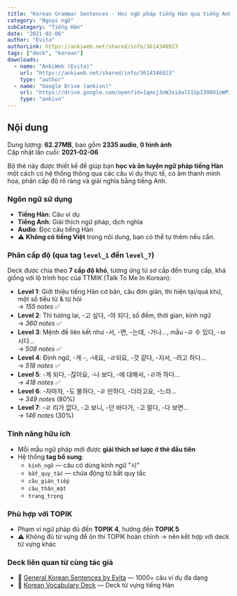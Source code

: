 ```yaml
---
title: "Korean Grammar Sentences - Học ngữ pháp tiếng Hàn qua tiếng Anh (Evita)"
category: "Ngoại ngữ"
subCategory: "Tiếng Hàn"
date: "2021-02-06"
author: "Evita"
authorLink: https://ankiweb.net/shared/info/3614346923
tags: ["deck", "korean"]
downloads:
  - name: "AnkiWeb (Evita)"
    url: "https://ankiweb.net/shared/info/3614346923"
    type: "author"
  - name: "Google Drive (ankivn)"
    url: "https://drive.google.com/open?id=1qmxj3oWJxidalS1GpI398U1oWPIy7yYR&usp=drive_fs"
    type: "ankivn"
---
```



## Nội dung

Dung lượng: **62.27MB**, bao gồm **2335 audio**, **0 hình ảnh**  
Cập nhật lần cuối: **2021-02-06**

Bộ thẻ này được thiết kế để giúp bạn **học và ôn luyện ngữ pháp tiếng Hàn** một cách có hệ thống thông qua các câu ví dụ thực tế, có âm thanh minh họa, phân cấp độ rõ ràng và giải nghĩa bằng tiếng Anh.

### Ngôn ngữ sử dụng

- **Tiếng Hàn**: Câu ví dụ
- **Tiếng Anh**: Giải thích ngữ pháp, dịch nghĩa
- **Audio**: Đọc câu tiếng Hàn
- ⚠️ **Không có tiếng Việt** trong nội dung, bạn có thể tự thêm nếu cần.

### Phân cấp độ (qua tag `level_1` đến `level_7`)

Deck được chia theo **7 cấp độ khó**, tương ứng từ sơ cấp đến trung cấp, khá giống với lộ trình học của TTMIK (Talk To Me In Korean):

- **Level 1**: Giới thiệu tiếng Hàn cơ bản, câu đơn giản, thì hiện tại/quá khứ, một số tiểu từ & từ hỏi  
  → *155 notes* ✅
- **Level 2**: Thì tương lai, -고 싶다, -야 되다, số đếm, thời gian, kính ngữ  
  → *360 notes* ✅
- **Level 3**: Mệnh đề liên kết như -서, -면, -는데, -거나..., mẫu -ㄹ 수 있다, -ㅂ시다...  
  → *508 notes* ✅
- **Level 4**: Định ngữ, -게 -, -네요, -ㄹ되요, -것 같다, -지서, -려고 하다...  
  → *518 notes* ✅
- **Level 5**: -게 되다, -잖아요, -나 보다, -에 대해서, -ㄹ까 하다...  
  → *418 notes* ✅
- **Level 6**: -자마자, -도 불하다, -ㄹ 만하다, -더라고요, -느라...  
  → *349 notes* (80%)
- **Level 7**: -ㄹ 리가 없다, -고 보니, -던 바다가, -고 말다, -다 보면...  
  → *146 notes* (30%)

### Tính năng hữu ích

- Mỗi mẫu ngữ pháp mới được **giải thích sơ lược ở thẻ đầu tiên**
- Hệ thống **tag bổ sung**:
  - `kính_ngữ` — câu có dùng kính ngữ "시"
  - `bất_quy_tắc` — chứa động từ bất quy tắc
  - `câu_gián_tiếp`
  - `câu_thân_mật`
  - `trang_trọng`


### Phù hợp với TOPIK

- Phạm vi ngữ pháp đủ đến **TOPIK 4**, hướng đến **TOPIK 5**
- ⚠️ Không đủ từ vựng để ôn thi TOPIK hoàn chỉnh → nên kết hợp với deck từ vựng khác

### Deck liên quan từ cùng tác giả

- 📘 [General Korean Sentences by Evita](https://ankiweb.net/shared/info/1150015417) — 1000+ câu ví dụ đa dạng
- 📗 [Korean Vocabulary Deck](https://ankiweb.net/shared/info/4066961604) — Deck từ vựng tiếng Hàn
